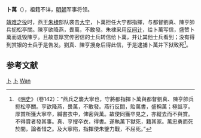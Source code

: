 '''卜萬'''（{{bd|?||?||}}），祖籍不详，[[明朝|明朝]]军事将领。

[[靖难之役|靖难之役]]时，燕王[[朱棣|朱棣]]部队袭击[[寧城縣|大宁]]，卜萬担任大宁都指揮，与都督劉真、陳亨帥兵扼松亭關。陳亨欲降燕，畏萬，不敢發。朱棣采用[[反间计|反间计]]，给卜萬写信，盛赞卜萬而诋毁陳亨。且故意厚赏传密信的士兵转信给卜萬，并让其他士兵看到；没有得到赏银的士兵于是告发。劉真、陳亨搜身后得此信，于是逮捕卜萬并下狱致死<ref>《[[明史|明史]]》（卷142）：“燕兵之襲大寧也，守將都指揮卜萬與都督劉真、陳亨帥兵扼松亭關。亨欲降燕，畏萬，不敢發。燕行反間，貽萬書，盛稱萬；極詆亨。厚賞所獲大寧卒，緘書衣中，俾密與萬。故使同獲卒見之，亦縱去而不與賞。不得賞者發其事。真、亨搜卒衣，得書。遂執萬下獄死，籍其家。萬忠勇而死於間，論者惜之。及大寧陷，指揮使朱鑒力戰，不屈死。”</ref>。

==参考文献==
{{wikisource|明史/卷142}}
<div class="references-small">
<references />
</div>

{{明朝人物小作品}}

[[Category:明朝军事人物|卜]]
[[Category:靖难之役人物|卜]]
[[Category:卜姓|Wan]]